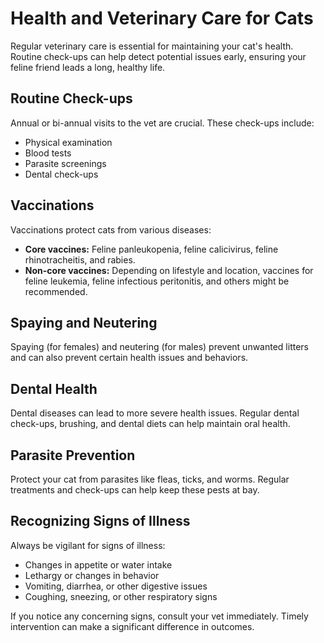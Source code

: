 
# Health and Veterinary Care for Cats

Regular veterinary care is essential for maintaining your cat's health. Routine check-ups can help detect potential issues early, ensuring your feline friend leads a long, healthy life.

## Routine Check-ups

Annual or bi-annual visits to the vet are crucial. These check-ups include:

- Physical examination
- Blood tests
- Parasite screenings
- Dental check-ups

## Vaccinations

Vaccinations protect cats from various diseases:

- **Core vaccines:** Feline panleukopenia, feline calicivirus, feline rhinotracheitis, and rabies.
- **Non-core vaccines:** Depending on lifestyle and location, vaccines for feline leukemia, feline infectious peritonitis, and others might be recommended.

## Spaying and Neutering

Spaying (for females) and neutering (for males) prevent unwanted litters and can also prevent certain health issues and behaviors.

## Dental Health

Dental diseases can lead to more severe health issues. Regular dental check-ups, brushing, and dental diets can help maintain oral health.

## Parasite Prevention

Protect your cat from parasites like fleas, ticks, and worms. Regular treatments and check-ups can help keep these pests at bay.

## Recognizing Signs of Illness

Always be vigilant for signs of illness:

- Changes in appetite or water intake
- Lethargy or changes in behavior
- Vomiting, diarrhea, or other digestive issues
- Coughing, sneezing, or other respiratory signs

If you notice any concerning signs, consult your vet immediately. Timely intervention can make a significant difference in outcomes.
